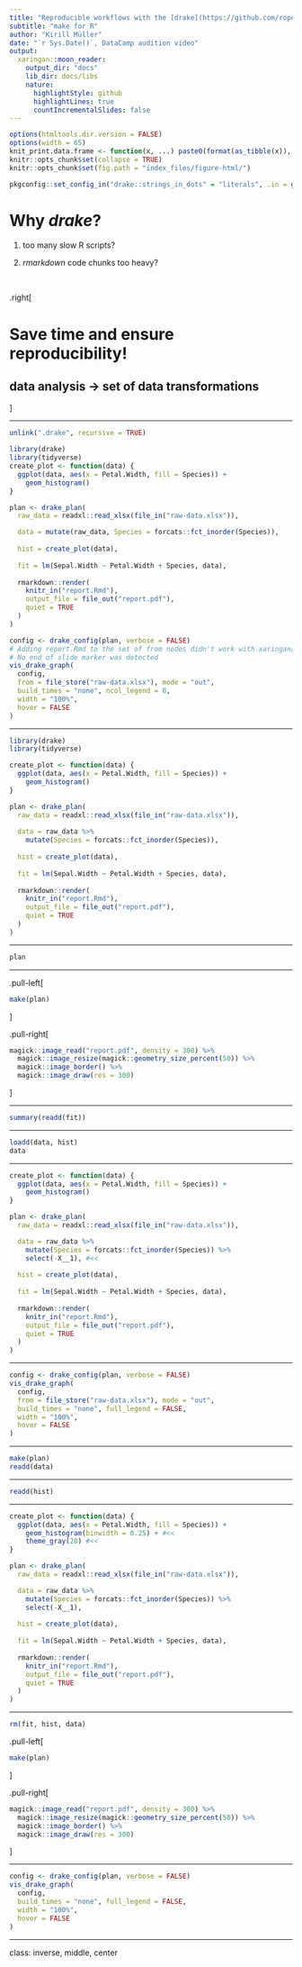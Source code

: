 ```yaml
---
title: "Reproducible workflows with the [drake](https://github.com/ropensci/drake) R package"
subtitle: "make for R"
author: "Kirill Müller"
date: "`r Sys.Date()`, DataCamp audition video"
output:
  xaringan::moon_reader:
    output_dir: "docs"
    lib_dir: docs/libs
    nature:
      highlightStyle: github
      highlightLines: true
      countIncrementalSlides: false
---
```


```r
options(htmltools.dir.version = FALSE)
options(width = 65)
knit_print.data.frame <- function(x, ...) paste0(format(as_tibble(x)), collapse = "\n")
knitr::opts_chunk$set(collapse = TRUE)
knitr::opts_chunk$set(fig.path = "index_files/figure-html/")

pkgconfig::set_config_in("drake::strings_in_dots" = "literals", .in = globalenv())
```

# Why *drake*?

1. too many slow R scripts?

1. *rmarkdown* code chunks too heavy?


&nbsp;

.right[

# Save time and ensure reproducibility!

## data analysis → set of data transformations

]

---

```r
unlink(".drake", recursive = TRUE)
```

```r
library(drake)
library(tidyverse)
create_plot <- function(data) {
  ggplot(data, aes(x = Petal.Width, fill = Species)) +
    geom_histogram()
}

plan <- drake_plan(
  raw_data = readxl::read_xlsx(file_in("raw-data.xlsx")),

  data = mutate(raw_data, Species = forcats::fct_inorder(Species)),
  
  hist = create_plot(data),
  
  fit = lm(Sepal.Width ~ Petal.Width + Species, data),
  
  rmarkdown::render(
    knitr_in("report.Rmd"),
    output_file = file_out("report.pdf"),
    quiet = TRUE
  )
)
```

```r
config <- drake_config(plan, verbose = FALSE)
# Adding report.Rmd to the set of from nodes didn't work with xaringan/remark.js
# No end of slide marker was detected
vis_drake_graph(
  config,
  from = file_store("raw-data.xlsx"), mode = "out",
  build_times = "none", ncol_legend = 0,
  width = "100%",
  hover = FALSE
)
```

---

```r
library(drake)
library(tidyverse)

create_plot <- function(data) {
  ggplot(data, aes(x = Petal.Width, fill = Species)) +
    geom_histogram()
}

plan <- drake_plan(
  raw_data = readxl::read_xlsx(file_in("raw-data.xlsx")),
  
  data = raw_data %>%
    mutate(Species = forcats::fct_inorder(Species)),
  
  hist = create_plot(data),
  
  fit = lm(Sepal.Width ~ Petal.Width + Species, data),
  
  rmarkdown::render(
    knitr_in("report.Rmd"),
    output_file = file_out("report.pdf"),
    quiet = TRUE
  )
)
```

---

```r
plan
```

---

.pull-left[

```r
make(plan)
```

]

.pull-right[

```r
magick::image_read("report.pdf", density = 300) %>%
  magick::image_resize(magick::geometry_size_percent(50)) %>%
  magick::image_border() %>%
  magick::image_draw(res = 300)
```

]

---

```r
summary(readd(fit))
```

---

```r
loadd(data, hist)
data
```

---

```r
create_plot <- function(data) {
  ggplot(data, aes(x = Petal.Width, fill = Species)) +
    geom_histogram()
}

plan <- drake_plan(
  raw_data = readxl::read_xlsx(file_in("raw-data.xlsx")),

  data = raw_data %>% 
    mutate(Species = forcats::fct_inorder(Species)) %>%
    select(-X__1), #<<
  
  hist = create_plot(data),
  
  fit = lm(Sepal.Width ~ Petal.Width + Species, data),
  
  rmarkdown::render(
    knitr_in("report.Rmd"),
    output_file = file_out("report.pdf"),
    quiet = TRUE
  )
)
```

---

```r
config <- drake_config(plan, verbose = FALSE)
vis_drake_graph(
  config,
  from = file_store("raw-data.xlsx"), mode = "out",
  build_times = "none", full_legend = FALSE,
  width = "100%",
  hover = FALSE
)
```

---

```r
make(plan)
readd(data)
```

---

```r
readd(hist)
```

---

```r
create_plot <- function(data) {
  ggplot(data, aes(x = Petal.Width, fill = Species)) +
    geom_histogram(binwidth = 0.25) + #<<
    theme_gray(20) #<<
}

plan <- drake_plan(
  raw_data = readxl::read_xlsx(file_in("raw-data.xlsx")),

  data = raw_data %>% 
    mutate(Species = forcats::fct_inorder(Species)) %>%
    select(-X__1),
  
  hist = create_plot(data),
  
  fit = lm(Sepal.Width ~ Petal.Width + Species, data),
  
  rmarkdown::render(
    knitr_in("report.Rmd"),
    output_file = file_out("report.pdf"),
    quiet = TRUE
  )
)
```

---

```r
rm(fit, hist, data)
```

.pull-left[

```r
make(plan)
```

]

.pull-right[

```r
magick::image_read("report.pdf", density = 300) %>%
  magick::image_resize(magick::geometry_size_percent(50)) %>%
  magick::image_border() %>%
  magick::image_draw(res = 300)
```

]

---

```r
config <- drake_config(plan, verbose = FALSE)
vis_drake_graph(
  config,
  build_times = "none", full_legend = FALSE,
  width = "100%",
  hover = FALSE
)
```

---

class: inverse, middle, center
